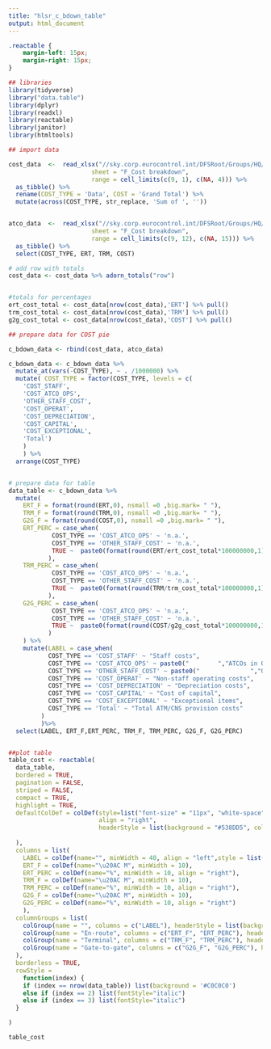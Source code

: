 ```yaml
---
title: "hlsr_c_bdown_table"
output: html_document
---
```


```css

.reactable {
    margin-left: 15px;
    margin-right: 15px;
}

```


```r
## libraries
library(tidyverse)
library("data.table")
library(dplyr)
library(readxl)
library(reactable)
library(janitor)
library(htmltools)
```

```r

## import data

cost_data  <-  read_xlsx("//sky.corp.eurocontrol.int/DFSRoot/Groups/HQ/dgof-pru/Project/ACE/Data for ACE landing page and digital reports/hlsr2021_data.xlsx",
                       sheet = "F_Cost breakdown",
                       range = cell_limits(c(9, 1), c(NA, 4))) %>%
  as_tibble() %>% 
  rename(COST_TYPE = 'Data', COST = 'Grand Total') %>% 
  mutate(across(COST_TYPE, str_replace, 'Sum of ', ''))


atco_data  <-  read_xlsx("//sky.corp.eurocontrol.int/DFSRoot/Groups/HQ/dgof-pru/Project/ACE/Data for ACE landing page and digital reports/hlsr2021_data.xlsx",
                       sheet = "F_Cost breakdown",
                       range = cell_limits(c(9, 12), c(NA, 15))) %>%
  as_tibble() %>% 
  select(COST_TYPE, ERT, TRM, COST)

# add row with totals
cost_data <- cost_data %>% adorn_totals("row")


#totals for percentages
ert_cost_total <- cost_data[nrow(cost_data),'ERT'] %>% pull() 
trm_cost_total <- cost_data[nrow(cost_data),'TRM'] %>% pull()
g2g_cost_total <- cost_data[nrow(cost_data),'COST'] %>% pull()

## prepare data for COST pie

c_bdown_data <- rbind(cost_data, atco_data)

c_bdown_data <- c_bdown_data %>% 
  mutate_at(vars(-COST_TYPE), ~ . /1000000) %>% 
  mutate( COST_TYPE = factor(COST_TYPE, levels = c(
    'COST_STAFF', 
    'COST_ATCO_OPS', 
    'OTHER_STAFF_COST',
    'COST_OPERAT',
    'COST_DEPRECIATION',
    'COST_CAPITAL',
    'COST_EXCEPTIONAL',
    'Total')
    )
    ) %>% 
  arrange(COST_TYPE)


# prepare data for table
data_table <- c_bdown_data %>% 
  mutate(
    ERT_F = format(round(ERT,0), nsmall =0 ,big.mark= " "),
    TRM_F = format(round(TRM,0), nsmall =0 ,big.mark= " "),
    G2G_F = format(round(COST,0), nsmall =0 ,big.mark= " "),
    ERT_PERC = case_when(
            COST_TYPE == 'COST_ATCO_OPS' ~ 'n.a.',
            COST_TYPE == 'OTHER_STAFF_COST' ~ 'n.a.',
            TRUE ~  paste0(format(round(ERT/ert_cost_total*100000000,1), nsmall =1 ,big.mark= " "), "%")
           ),
    TRM_PERC = case_when(
            COST_TYPE == 'COST_ATCO_OPS' ~ 'n.a.',
            COST_TYPE == 'OTHER_STAFF_COST' ~ 'n.a.',
            TRUE ~  paste0(format(round(TRM/trm_cost_total*100000000,1), nsmall =1 ,big.mark= " "), "%")
           ),
    G2G_PERC = case_when(
            COST_TYPE == 'COST_ATCO_OPS' ~ 'n.a.',
            COST_TYPE == 'OTHER_STAFF_COST' ~ 'n.a.',
            TRUE ~  paste0(format(round(COST/g2g_cost_total*100000000,1), nsmall =1 ,big.mark= " "), "%")
           )
    ) %>% 
    mutate(LABEL = case_when(
           COST_TYPE == 'COST_STAFF' ~ "Staff costs",
           COST_TYPE == 'COST_ATCO_OPS' ~ paste0("        ","ATCOs in OPS employment costs"),
           COST_TYPE == 'OTHER_STAFF_COST' ~ paste0("              ","Other staff employment costs"),
           COST_TYPE == 'COST_OPERAT' ~ "Non-staff operating costs",
           COST_TYPE == 'COST_DEPRECIATION' ~ "Depreciation costs",
           COST_TYPE == 'COST_CAPITAL' ~ "Cost of capital",
           COST_TYPE == 'COST_EXCEPTIONAL' ~ "Exceptional items",
           COST_TYPE == 'Total' ~ "Total ATM/CNS provision costs"
         )
         )%>%
  select(LABEL, ERT_F,ERT_PERC, TRM_F, TRM_PERC, G2G_F, G2G_PERC)


##plot table
table_cost <- reactable(
  data_table,
  bordered = TRUE,
  pagination = FALSE,
  striped = FALSE,
  compact = TRUE,
  highlight = TRUE,
  defaultColDef = colDef(style=list("font-size" = "11px", "white-space"= "wrap"),
                         align = "right",
                         headerStyle = list(background = "#538DD5", color = "white", fontSize = "11px", style=list("white-space"= "wrap"))
                         
  ),
  columns = list(
    LABEL = colDef(name="", minWidth = 40, align = "left",style = list(whiteSpace = "pre", "font-size" = "11px")), # to preserve whitespace,
    ERT_F = colDef(name="\u20AC M", minWidth = 10),
    ERT_PERC = colDef(name="%", minWidth = 10, align = "right"),
    TRM_F = colDef(name="\u20AC M", minWidth = 10),
    TRM_PERC = colDef(name="%", minWidth = 10, align = "right"),
    G2G_F = colDef(name="\u20AC M", minWidth = 10),
    G2G_PERC = colDef(name="%", minWidth = 10, align = "right")
    ),
  columnGroups = list(
    colGroup(name = "", columns = c("LABEL"), headerStyle = list(background = "#538DD5", color = "white", fontSize = "11px")),
    colGroup(name = "En-route", columns = c("ERT_F", "ERT_PERC"), headerStyle = list(background = "#538DD5", color = "white", fontSize = "11px")),
    colGroup(name = "Terminal", columns = c("TRM_F", "TRM_PERC"), headerStyle = list(background = "#538DD5", color = "white", fontSize = "11px")),
    colGroup(name = "Gate-to-gate", columns = c("G2G_F", "G2G_PERC"), headerStyle = list(background = "#538DD5", color = "white", fontSize = "11px"))
  ),
  borderless = TRUE,
  rowStyle = 
    function(index) {
    if (index == nrow(data_table)) list(background = '#C0C0C0')
    else if (index == 2) list(fontStyle="italic")
    else if (index == 3) list(fontStyle="italic")
  }

)

table_cost
```
